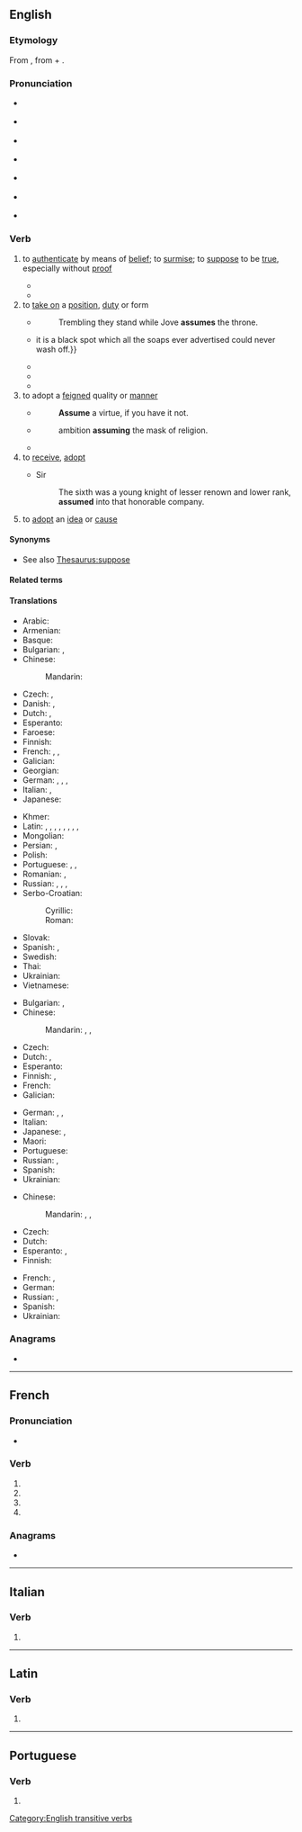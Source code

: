 {{also|assumé}}
==English==

===Etymology===
From {{der|en|la|assūmō|t=accept, take}}, from {{m|la|ad-|t=to, towards, at}} + {{m|la|sūmō|t=take up, assume}}.

===Pronunciation===
* {{a|UK}} {{IPA|/əˈsjuːm/|lang=en}}
* {{a|UK}} {{audio|en-uk-assume.ogg|lang=en}}
* {{a|US|Canada}} {{a|[[yod dropping]]}} {{IPA|/əˈsuːm/|lang=en}}
* {{a|US}} {{audio|en-us-assume.ogg|lang=en}}
* {{a|[[yod coalescence]]}} {{IPA|/əˈʃuːm/|lang=en}}
* {{a|Nigeria}} {{IPA|/əˈzuːm/|lang=en}}
* {{rhymes|lang=en|uːm}}

===Verb===
{{en-verb|assum}}

# to [[authenticate]] by means of [[belief]]; to [[surmise]]; to [[suppose]] to be [[true]], especially without [[proof]]
#: {{ux|en|We '''assume''' that, as her parents were dentists, she knows quite a bit about dentistry.}}
#* {{quote-magazine|date=2013-06-14| author={{w|Jonathan Freedland}}| volume=189| issue=1| page=18| magazine={{w|The Guardian Weekly}}| title=[http://www.guardian.co.uk/commentisfree/2013/jun/07/obama-apple-google-facebook-tainted-prism Obama's once hip brand is now tainted]| passage=Where we once sent love letters in a sealed envelope, or stuck photographs of our children in a family album, now such private material is despatched to servers and clouds operated by people we don't know and will never meet. Perhaps we '''assume''' that our name, address and search preferences will be viewed by some unseen pair of corporate eyes, probably not human, and don't mind that much.}}
#* {{seemoreCites|lang=en}}<!-- Please no more than 3–4 quotes here, further quotes only in 'Citations' (see [[WT:QUOTE]])-->
# to [[take on]] a [[position]], [[duty]] or form
#: {{ux|en|Mr. Jones will '''assume''' the position of a lifeguard until a proper replacement is found.}}
#* {{rfdate||and other bibliographic particulars}} {{w|Alexander Pope}}
#*: Trembling they stand while Jove '''assumes''' the throne.
#* {{RQ:WBsnt IvryGt|chapter=Prologue|passage=Such a scandal as the prosecution of a brother for forgery—with a verdict of guilty—is a most truly horrible, deplorable, fatal thing. It takes the respectability out of a family perhaps at a critical moment, when the family is just '''assuming''' the robes of respectability: {{...}} it is a black spot which all the soaps ever advertised could never wash off.}}
#* {{quote-book|year = 1967| first = Barbara| last = Sleigh| authorlink = Barbara Sleigh| title = {{w|Jessamy}}| edition = 1993| location = Sevenoaks, Kent| publisher=Bloomsbury| isbn = 0 340 19547 9| page = 96| passage = His unruly hair was slicked down with water, and as Jessamy introduced him to Miss Brindle his face '''assumed''' a cherubic innocence which would immediately have aroused the suspicions of anyone who knew him.}}
#* {{quote-journal|date=August 5, 2012|author={{w|Nathan Rabin}}| title=[http://www.avclub.com/articles/i-love-lisa,83183/ TV: Review: THE SIMPSONS (CLASSIC): “I Love Lisa”] (season 4, episode 15; originally aired 02/11/1993)| passage=So while Ralph generally seems to inhabit a different, more glorious and joyful universe than everyone else here his yearning and heartbreak are eminently relateable. Ralph sometimes appears to be a magically demented sprite who has '''assumed''' the form of a boy, but he’s never been more poignantly, nakedly, movingly human than he is here.}}
#* {{seemoreCites|lang=en}}<!-- Please no more than 3–4 quotes here, further quotes only in 'Citations' (see [[WT:QUOTE]])-->
# to adopt a [[feigned]] quality or [[manner]]
#* {{rfdate||and other bibliographic particulars}} {{w|William Shakespeare}}
#*: '''Assume''' a virtue, if you have it not.
#* {{rfdate||and other bibliographic particulars}} {{w|Beilby Porteus}}
#*: ambition '''assuming''' the mask of religion.
#* {{seemoreCites|lang=en}}<!-- Please no more than 3–4 quotes here, further quotes only in 'Citations' (see [[WT:QUOTE]])-->
# to [[receive]], [[adopt]]
#* {{rfdate||and other bibliographic particulars}} Sir {{w|Walter Scott}}
#*: The sixth was a young knight of lesser renown and lower rank, '''assumed''' into that honorable company.
# to [[adopt]] an [[idea]] or [[cause]]

====Synonyms====
* See also [[Thesaurus:suppose]]

====Related terms====
{{rel2
|assumption
|assumptive
|lang=en}}

====Translations====
{{trans-top|to suppose to be true}}
* Arabic: {{t|ar|اِفْتَرَضَ}}
* Armenian: {{t+|hy|ենթադրել}}
* Basque: {{t-needed|eu}}
* Bulgarian: {{t+|bg|приема́м}}, {{t+|bg|допуска́м}}
* Chinese:
*: Mandarin: {{t+|cmn|假定|tr=jiǎdìng}}
* Czech: {{t+|cs|předpokládat}}, {{t+|cs|domnívat se}}
* Danish: {{t|da|antage}}, {{t|da|formode}}
* Dutch: {{t+|nl|aannemen}}, {{t+|nl|veronderstellen}}
* Esperanto: {{t+|eo|supozi}}
* Faroese: {{t|fo|halda}}
* Finnish: {{t+|fi|olettaa}}
* French: {{t+|fr|supposer}}, {{t+|fr|présupposer}}, {{t+|fr|présumer}}
* Galician: {{t|gl|supor}}
* Georgian: {{t-needed|ka}}
* German: {{t+|de|annehmen}}, {{t+|de|voraussetzen}}, {{t+|de|vermuten}}, {{t+|de|unterstellen}}
* Italian: {{t+|it|presupporre}}, {{t+|it|ritenere}}
* Japanese: {{t|ja|仮定する|tr=かていする, katei-suru}}
{{trans-mid}}
* Khmer: {{t-needed|km}}
* Latin: {{t+|la|spero}}, {{t|la|adscisco}}, {{t+|la|pono}}, {{t+|la|sumo}}, {{t|la|ascisco}}, {{t|la|adsumo}}, {{t|la|praesumo}}, {{t|la|praesumo}}, {{t|la|insumo}}
* Mongolian: {{t-needed|mn}}
* Persian: {{t+|fa|فرض کردن|tr=farz kardan}}, {{t+|fa|حدس زدن|tr=hads zadan}}
* Polish: {{t+|pl|przyjąć}}
* Portuguese: {{t+|pt|supor}}, {{t+|pt|pressupor}}, {{t+|pt|presumir}}
* Romanian: {{t+|ro|presupune}}, {{t+|ro|prepune}}
* Russian: {{t+|ru|предполага́ть|impf}}, {{t+|ru|предположи́ть|pf}}, {{t+|ru|допуска́ть|impf}}, {{t+|ru|допусти́ть|pf}}
* Serbo-Croatian:
*: Cyrillic: {{t|sh|претпо̀ставити|pf}}
*: Roman: {{t+|sh|pretpòstaviti|pf}}
* Slovak: {{t|sk|predpokladať}}
* Spanish: {{t+|es|suponer}}, {{t|es|dar por sentado}}
* Swedish: {{t+|sv|anta}}
* Thai: {{t-needed|th}}
* Ukrainian: {{t|uk|припуска́ти}}
* Vietnamese: {{t+|vi|cho rằng}}
{{trans-bottom}}

{{trans-top|take on a position}}
* Bulgarian: {{t+|bg|поемам}}, {{t+|bg|заемам}}
* Chinese:
*: Mandarin: {{t+|cmn|擔任}}, {{t+|cmn|担任|tr=dānrèn}}, {{t+|cmn|承接|tr=chéngjiē}}
* Czech: {{t+|cs|zaujmout}}
* Dutch: {{t+|nl|innemen}}, {{t+|nl|aannemen}}
* Esperanto: {{t+|eo|alpreni}}
* Finnish: {{t+|fi|ottaa}}, {{t+|fi|omaksua}}
* French: {{t+|fr|assumer}}
* Galician: {{t|gl|asumir}}
{{trans-mid}}
* German: {{t+|de|annehmen}}, {{t+|de|aufnehmen}}, {{t+|de|einnehmen}}
* Italian: {{t+|it|assumere}}
* Japanese: {{t+|ja|負う|tr=おう, ou}}, {{t+|ja|引き受ける|tr=ひきうける, hikiukeru}}
* Maori: {{t|mi|whakatupu}}
* Portuguese: {{t+|pt|assumir}}
* Russian: {{t+|ru|занима́ть|impf}}, {{t+|ru|заня́ть|pf}}
* Spanish: {{t+|es|asumir}}
* Ukrainian: {{t|uk|займа́ти}}
{{trans-bottom}}

{{trans-top|adopt an idea}}
* Chinese:
*: Mandarin: {{t+|cmn|採納}}, {{t+|cmn|采纳|tr=cǎinà}}, {{t+|cmn|接受|tr=jiēshòu}}
* Czech: {{t|cs|nabrat}}
* Dutch: {{t+|nl|aannemen}}
* Esperanto: {{t+|eo|akcepti}}, {{t+|eo|alpreni}}
* Finnish: {{t+|fi|omaksua}}
{{trans-mid}}
* French: {{t+|fr|adopter}}, {{t+|fr|prendre}}
* German: {{t+|de|annehmen}}
* Russian: {{t+|ru|принима́ть|impf}}, {{t+|ru|приня́ть|pf}}
* Spanish: {{t+|es|asumir}}
* Ukrainian: {{t|uk|прийма́ти}}
{{trans-bottom}}

===Anagrams===
* {{anagrams|en|a=aemssu|Seamus|amuses}}

[[Category:English transitive verbs]]

----

==French==

===Pronunciation===
* {{IPA|/a.sym/|lang=fr}}

===Verb===
{{head|fr|verb form}}

# {{inflection of|assumer||1|s|pres|indc|lang=fr}}
# {{inflection of|assumer||3|s|pres|indc|lang=fr}}
# {{inflection of|assumer||1|s|pres|subj|lang=fr}}
# {{inflection of|assumer||2|s|impr|lang=fr}}

===Anagrams===
* {{anagrams|fr|amuses|amusés|massue|muasse|suâmes|usâmes}}

----

==Italian==

===Verb===
{{head|it|verb form}}

# {{inflection of|assumere||3|s|pres|indc|lang=it}}

----

==Latin==

===Verb===
{{la-verb-form|assūme}}

# {{inflection of|assūmō||2|s|pres|actv|impr|lang=la}}

----

==Portuguese==

===Verb===
{{head|pt|verb form}}

# {{pt-verb-form-of|assumir}}